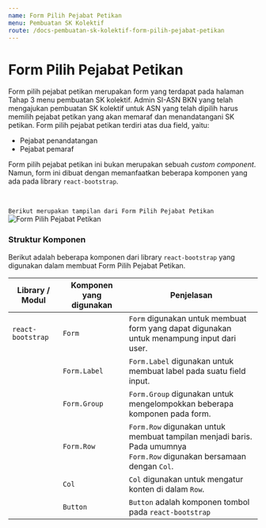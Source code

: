 ```yaml
---
name: Form Pilih Pejabat Petikan
menu: Pembuatan SK Kolektif
route: /docs-pembuatan-sk-kolektif-form-pilih-pejabat-petikan
---
```


# Form Pilih Pejabat Petikan

Form pilih pejabat petikan merupakan form yang terdapat pada halaman Tahap 3 menu pembuatan SK kolektif.
Admin SI-ASN  BKN yang telah mengajukan pembuatan SK kolektif untuk ASN yang telah dipilih harus memilih pejabat petikan yang akan memaraf dan menandatangani SK petikan. Form pilih pejabat petikan terdiri atas dua field, yaitu:
* Pejabat penandatangan
* Pejabat pemaraf

Form pilih pejabat petikan ini bukan merupakan sebuah *custom component*. Namun, form ini dibuat dengan memanfaatkan beberapa komponen yang ada pada library `react-bootstrap`.

<br/>

```Berikut merupakan tampilan dari Form Pilih Pejabat Petikan```
![Form Pilih Pejabat Petikan](../../src/img/pembuatan-SK-kolektif/FormPilihPejabatPetikan.jpeg)

### Struktur Komponen

Berikut adalah beberapa komponen dari library `react-bootstrap` yang digunakan dalam membuat Form Pilih Pejabat Petikan.

| Library / Modul   | Komponen yang digunakan | Penjelasan                                                                                                                                   |
| ----------------- | ----------------------- | -------------------------------------------------------------------------------------------------------------------------------------------- |
| `react-bootstrap` | `Form`                  | `Form` digunakan untuk membuat form yang dapat digunakan <br/> untuk menampung input dari user.                                              |
|                   | `Form.Label`            | `Form.Label` digunakan untuk membuat label pada suatu field input.                                                                           |
|                   | `Form.Group`            | `Form.Group` digunakan untuk mengelompokkan beberapa komponen pada form.                                                                     |
|                   | `Form.Row`              | `Form.Row` digunakan untuk membuat tampilan menjadi baris. Pada umumnya <br/> `Form.Row` digunakan bersamaan dengan `Col`.                   |
|                   | `Col`                   | `Col` digunakan untuk mengatur konten di dalam `Row`.                                                                                        |
|                   | `Button`                | `Button` adalah komponen tombol pada `react-bootstrap`                                                                                       |
